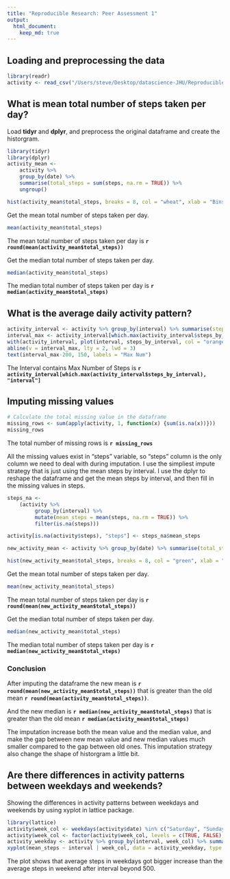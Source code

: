 ```yaml
---
title: "Reproducible Research: Peer Assessment 1"
output: 
  html_document:
    keep_md: true
---
```



## Loading and preprocessing the data

```r
library(readr)
activity <- read_csv("/Users/steve/Desktop/datascience-JHU/Reproducible_Research/RepData_PeerAssessment1/activity.csv")
```

## What is mean total number of steps taken per day?

Load **tidyr** and **dplyr**, and preprocess the original dataframe and create the historgram.

```r
library(tidyr)
library(dplyr)
activity_mean <-
    activity %>%
    group_by(date) %>%
    summarise(total_steps = sum(steps, na.rm = TRUE)) %>%
    ungroup()

hist(activity_mean$total_steps, breaks = 8, col = "wheat", xlab = "Bins", ylab = "Frequency", main = "Average Steps Taken Per Day Historgram")
```

Get the mean total number of steps taken per day.

```r
mean(activity_mean$total_steps)
```

The mean total number of steps taken per day is **`r round(mean(activity_mean$total_steps))`**

Get the median total number of steps taken per day.

```r
median(activity_mean$total_steps)
```

The median total number of steps taken per day is **`r median(activity_mean$total_steps)`**

## What is the average daily activity pattern?

```r
activity_interval <- activity %>% group_by(interval) %>% summarise(steps_by_interval = mean(steps, na.rm = TRUE))
interval_max <- activity_interval[which.max(activity_interval$steps_by_interval), "interval"]
with(activity_interval, plot(interval, steps_by_interval, col = "orange", type = "l", ylab = "steps", main = "Interval VS Steps Line Plot"))
abline(v = interval_max, lty = 2, lwd = 3)
text(interval_max-200, 150, labels = "Max Num")
```

The Interval contains Max Number of Steps is **`r activity_interval[which.max(activity_interval$steps_by_interval), "interval"]`**

## Imputing missing values

```r
# Calculate the total missing value in the dataframe
missing_rows <- sum(apply(activity, 1, function(x) {sum(is.na(x))}))
missing_rows
```
The total number of missing rows is **`r missing_rows`**

All the missing values exist in "steps" variable, so "steps" column is the only column we need to deal with during imputation.
I use the simpliest impute strategy that is just using the mean steps by interval. I use the dplyr to reshape the dataframe and get the mean steps by interval, and then fill in the missing values in steps.

```r
steps_na <-
    (activity %>%
         group_by(interval) %>%
         mutate(mean_steps = mean(steps, na.rm = TRUE)) %>%
         filter(is.na(steps)))

activity[is.na(activity$steps), "steps"] <- steps_na$mean_steps

new_activity_mean <- activity %>% group_by(date) %>% summarise(total_steps = sum(steps))

hist(new_activity_mean$total_steps, breaks = 8, col = "green", xlab = "bins", ylab = "Frequency", main = "Average Steps Taken Per Day Historgram Without Missing Values")
```

Get the mean total number of steps taken per day.

```r
mean(new_activity_mean$total_steps)
```

The mean total number of steps taken per day is **`r round(mean(new_activity_mean$total_steps))`**

Get the median total number of steps taken per day.

```r
median(new_activity_mean$total_steps)
```

The median total number of steps taken per day is **`r median(new_activity_mean$total_steps)`**

### Conclusion

After imputing the dataframe the new mean is **`r round(mean(new_activity_mean$total_steps))`** that is greater than the old mean **`r round(mean(activity_mean$total_steps))`**. 

And the new median is **`r median(new_activity_mean$total_steps)`** that is greater than the old mean **`r median(activity_mean$total_steps)`**

The imputation increase both the mean value and the median value, and make the gap between new mean value and new median values much smaller compared to the gap between old ones. This imputation strategy also change the shape of historgram a little bit.

## Are there differences in activity patterns between weekdays and weekends?

Showing the differences in activity patterns between weekdays and weekends by using xyplot in lattice package.

```r
library(lattice)
activity$week_col <- weekdays(activity$date) %in% c("Saturday", "Sunday")
activity$week_col <- factor(activity$week_col, levels = c(TRUE, FALSE), labels = c("weekend", "weekday"))
activity_weekday <- activity %>% group_by(interval, week_col) %>% summarise(mean_steps = mean(steps))
xyplot(mean_steps ~ interval | week_col, data = activity_weekday, type = "l", layout = c(1, 2), xlab = "Interval", ylab = "Number of Steps")
```

The plot shows that average steps in weekdays got bigger increase than the average steps in weekend after interval beyond 500. 